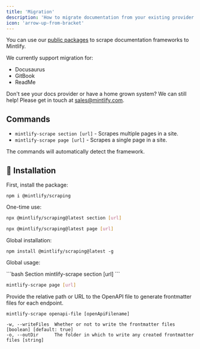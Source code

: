 ```yaml
---
title: 'Migration'
description: 'How to migrate documentation from your existing provider'
icon: 'arrow-up-from-bracket'
---
```


You can use our [public packages](https://www.npmjs.com/package/@mintlify/scraping) to scrape documentation frameworks to Mintlify. 

We currently support migration for:
- Docusaurus
- GitBook
- ReadMe

Don't see your docs provider or have a home grown system? We can still help! Please get in touch at sales@mintlify.com.

## Commands

- `mintlify-scrape section [url]` - Scrapes multiple pages in a site.
- `mintlify-scrape page [url]` - Scrapes a single page in a site.


The commands will automatically detect the framework.

## 🚀 Installation

First, install the package:

```
npm i @mintlify/scraping
```

One-time use:
<CodeGroup>
```bash Section
npx @mintlify/scraping@latest section [url]
```

```bash Page
npx @mintlify/scraping@latest page [url]
```
</CodeGroup>

Global installation:

```
npm install @mintlify/scraping@latest -g
```

Global usage:

<CodeGroup>
```bash Section
mintlify-scrape section [url]
```

```bash Page
mintlify-scrape page [url]
```
</CodeGroup>

Provide the relative path or URL to the OpenAPI file to generate frontmatter files for each endpoint.


```
mintlify-scrape openapi-file [openApiFilename]

-w, --writeFiles  Whether or not to write the frontmatter files [boolean] [default: true]
-o, --outDir      The folder in which to write any created frontmatter files [string]
```